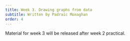 ```yaml
---
title: Week 3. Drawing graphs from data
subtitle: Written by Padraic Monaghan
order: 4
---
```


Material for week 3 will be released after week 2 practical.
